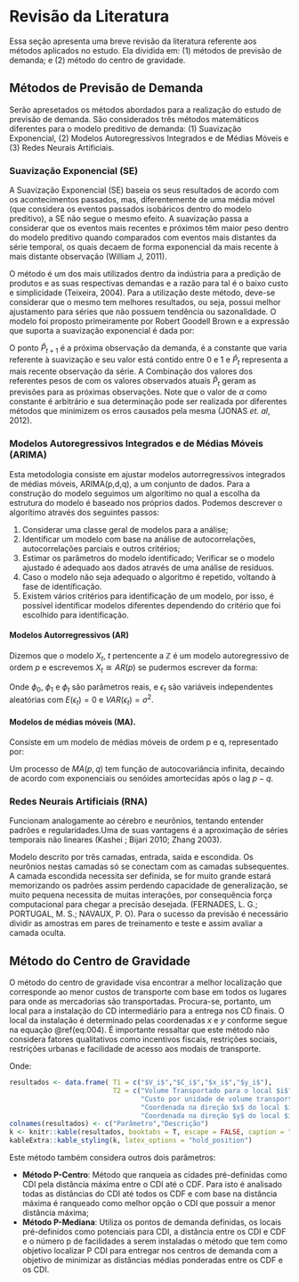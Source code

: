 # Revisão da Literatura

Essa seção apresenta uma breve revisão da literatura referente aos métodos aplicados no estudo. Ela dividida em: (1) métodos de previsão de demanda; e (2) método do centro de gravidade.

## Métodos de Previsão de Demanda

Serão  apresetados os métodos abordados para a realização do estudo de previsão de demanda. São considerados três métodos matemáticos diferentes para o modelo preditivo de demanda: (1) Suavização Exponencial, (2) Modelos Autoregressivos Integrados e de Médias Móveis e (3) Redes Neurais Artificiais.

### Suavização Exponencial (SE) {.unlisted .unnumbered}

A Suavização Exponencial (SE) baseia os seus resultados de acordo com os acontecimentos passados, mas, diferentemente de uma média móvel (que considera os eventos passados isobáricos dentro do modelo preditivo), a SE não segue o mesmo efeito. A suavização passa a considerar que os eventos mais recentes e próximos têm maior peso dentro do modelo preditivo quando comparados com eventos mais distantes da série temporal, os quais decaem de forma exponencial da mais recente à mais distante observação (William J, 2011).

O método é um dos mais utilizados dentro da indústria para a predição de produtos e as suas respectivas demandas e a razão para tal é o baixo custo e simplicidade (Teixeira, 2004). Para a utilização deste método, deve-se considerar que o mesmo tem melhores resultados, ou seja, possui melhor ajustamento para séries que não possuem tendência ou sazonalidade. O modelo foi proposto primeiramente por Robert Goodell Brown e a expressão que suporta a suavização exponencial é dada por:


\begin{equation} \label{eq;001}
\widehat{P}_{t+1} = \alpha\widehat{P}_t + (1-\alpha)\widehat{P}_t
\end{equation}

O ponto $\widehat{P}_{t+1}$ é a próxima observação da demanda,  é a constante que varia referente à suavização e seu valor está contido entre 0 e 1 e $\widehat{P}_t$ representa a mais recente observação da série. A Combinação dos valores dos referentes pesos de  com os valores observados atuais $\widehat{P}_t$ geram as previsões para as próximas observações. Note que o valor de $\alpha$ como constante é arbitrário e sua determinação pode ser realizada por diferentes métodos que minimizem os erros causados pela mesma (JONAS *et. al*, 2012).

### Modelos Autoregressivos Integrados e de Médias Móveis (ARIMA) {.unlisted .unnumbered}


Esta metodologia consiste em ajustar modelos autorregressivos integrados de médias móveis, ARIMA(p,d,q), a um conjunto de dados. Para a construção do modelo seguimos um algorítimo no qual a escolha da estrutura do modelo é baseado nos próprios dados. Podemos descrever o algorítimo através dos seguintes passos:

1. Considerar uma classe geral de modelos para a análise;
2. Identificar um modelo com base na análise de autocorrelações, autocorrelações parciais e outros critérios;
3. Estimar os parâmetros do modelo identificado;
Verificar se o modelo ajustado é adequado aos dados através de uma análise de resíduos.
4. Caso o modelo não seja adequado o algoritmo é repetido, voltando à fase de identificação.
5. Existem vários critérios para identificação de um modelo, por isso, é possível identificar modelos diferentes dependendo do critério que foi escolhido para identificação.

#### Modelos Autorregressivos (AR)

Dizemos que o modelo $X_t$, $t$ pertencente a $\mathbb{Z}$ é um modelo autoregressivo de ordem $p$ e escrevemos $X_t \cong AR(p)$ se pudermos escrever da forma:

\begin{equation} \label{eq;002}
X_t = \phi_0 + \phi_1X_t-1 +\dots+ \phi_pX_t-p + \epsilon_t
\end{equation}
Onde  $\phi_0$,  $\phi_1$ e  $\phi_t$ são parâmetros reais, e $\epsilon_t$ são variáveis independentes aleatórias com $E(\epsilon_t) = 0$ e $VAR(\epsilon_t) = \sigma^2$.

#### Modelos de médias móveis (MA).

Consiste em um modelo de médias móveis de ordem p e q, representado por: 

\begin{equation} \label{eq;003}
X_t = \phi_1X_t-1 + \dots + \phi_pX_t-p + \alpha_t - \theta_1\alpha_t-1 -\dots-\theta_q\alpha_t-q 
\end{equation}

Um processo de $MA(p,q)$ tem função de autocovariância infinita, decaindo de acordo com exponenciais ou senóides amortecidas após o lag $p-q$.   

### Redes Neurais Artificiais (RNA)  {.unlisted .unnumbered}

Funcionam analogamente ao cérebro e neurônios, tentando entender padrões e regularidades.Uma de suas vantagens é a aproximação de séries temporais não lineares (Kashei ; Bijari 2010; Zhang 2003).

Modelo descrito por três camadas, entrada, saída e escondida. Os neurônios nestas camadas só se conectam com as camadas subsequentes. A camada escondida necessita ser definida, se for muito grande estará memorizando os padrões assim perdendo capacidade de generalização, se muito pequena necessita de muitas interações, por consequência força computacional para chegar a precisão desejada. (FERNADES, L. G.; PORTUGAL, M. S.; NAVAUX, P. O). Para o sucesso da previsão é necessário dividir as amostras em pares de treinamento e teste e assim avaliar a camada oculta. 

## Método do Centro de Gravidade

O método do centro de gravidade visa encontrar a melhor localização que corresponde ao menor custos de transporte com base em todos os lugares para onde as mercadorias são transportadas. Procura-se, portanto, um local para a instalação do CD intermediário para a entrega nos CD finais. O local da instalação é determinado pelas coordenadas $x$ e $y$ conforme segue na equação \@ref(eq:004). É importante ressaltar que este método não considera fatores qualitativos como incentivos fiscais, restrições sociais, restrições urbanas e facilidade de acesso aos modais de transporte.

\begin{equation} \label{eq:004}
x = \frac{\sum{V_iC_ix_i}}{\sum{V_iC_i}}, \quad y = \frac{\sum{V_iC_iy_i}}{\sum{V_iC_i}}
\end{equation}

Onde:

```r

resultados <- data.frame( T1 = c("$V_i$","$C_i$","$x_i$","$y_i$"),
                          T2 = c("Volume Transportado para o local $i$",
                                 "Custo por unidade de volume transportado para o local $i$",
                                 "Coordenada na direção $x$ do local $i$",
                                 "Coordenada na direção $y$ do local $i$"))
colnames(resultados) <- c("Parâmetro","Descrição")
k <- knitr::kable(resultados, booktabs = T, escape = FALSE, caption = "Parâmetros do Centro de Gravidade")
kableExtra::kable_styling(k, latex_options = "hold_position")
```


Este método também considera outros dois parâmetros:

- **Método P-Centro**: Método que ranqueia as cidades pré-definidas como CDI pela distância máxima entre o CDI até o CDF. Para isto é analisado todas as distâncias do CDI até todos os CDF e com base na distância máxima é ranqueado como melhor opção o CDI que possuir a menor distância máxima;
- **Método P-Mediana**: Utiliza os pontos de demanda definidas, os locais pré-definidos como potenciais para CDI, a distância entre os CDI e CDF e o número p de facilidades a serem instaladas o método que tem como objetivo localizar P CDI para entregar nos centros de demanda com a objetivo de minimizar as distâncias médias ponderadas entre os CDF e os CDI.
